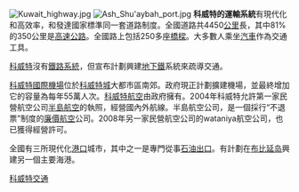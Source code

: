 [[File:Kuwait_highway.jpg|thumb]]
[[File:Ash_Shu'aybah_port.jpg|thumb]]
'''科威特的運輸系統'''有現代化和高效率，和發達國家標準同一套道路制度。全國道路共4450[[公里|公里]]長，其中81%的350公里是[[高速公路|高速公路]]。全國路上包括250多座[[橋樑|橋樑]]。大多數人乘坐[[汽車|汽車]]作為交通工具。 

[[科威特|科威特]]沒有[[鐵路系統|鐵路系統]]，但宣布計劃興建[[地下鐵|地下鐵]]系統來疏導交通。 

[[科威特國際機場|科威特國際機場]]位於[[科威特城|科威特城]]大都市區南郊。政府現正計劃擴建機場，並最終增加它的容量為每年55萬人次。[[科威特航空|科威特航空]]由政府擁有。2004年科威特允許第一家民營航空公司[[半島航空|半島航空]]的執照，經營國內外航線。半島航空公司，是一個採行“不退票”制度的[[廉價航空|廉價航空]]公司。2008年另一家民營航空公司的wataniya航空公司，也已獲得經營許可。

全國有三所現代化[[港口|港口]]城市，其中之一是專門從事[[石油|石油]][[出口|出口]]。有計劃在[[布比延岛|布比延岛]]興建另一個主要海港。

{{科威特主题}}
{{亚洲题目|交通}}

[[Category:科威特交通|]]